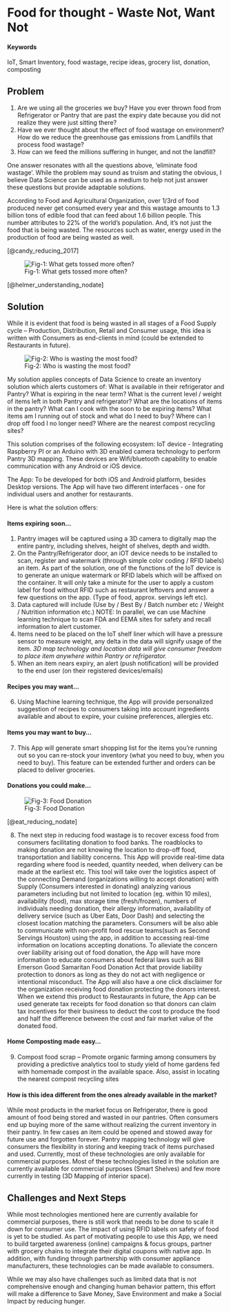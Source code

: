 # Food for thought - Waste Not, Want Not {#Food_Wastage}

#### Keywords {-}

IoT, Smart Inventory, food wastage, recipe ideas, grocery list, donation, composting

## Problem

1.  Are we using all the groceries we buy? Have you ever thrown food from Refrigerator or Pantry that are past the expiry date because you did not realize they were just sitting there? 
2.  Have we ever thought about the effect of food wastage on environment? How do we reduce the greenhouse gas emissions from Landfills that process food wastage?
3.  How can we feed the millions suffering in hunger, and not the landfill?   

One answer resonates with all the questions above, ‘eliminate food wastage’. While the problem may sound as truism and stating the obvious, I believe Data Science can be used as a medium to help not just answer these questions but provide adaptable solutions.

According to Food and Agricultural Organization, over 1/3rd of food produced never get consumed every year and this wastage amounts to 1.3 billion tons of edible food that can feed about 1.6 billion people. This number attributes to 22% of the world’s population. And, it’s not just the food that is being wasted. The resources such as water, energy used in the production of food are being wasted as well. 

[@candy_reducing_2017]

![Fig-1: What gets tossed more often?](http://cdn-image.foodandwine.com/sites/default/files/styles/syndicated_inline/hash/inline_image/58/79/58798190789eb46270800dff67843819.png?itok=4ud_Ytlm)

[@helmer_understanding_nodate]

## Solution

While it is evident that food is being wasted in all stages of a Food Supply cycle – Production, Distribution, Retail and Consumer usage, this idea is written with Consumers as end-clients in mind (could be extended to Restaurants in future). 

![Fig-2: Who is wasting the most food?](http://cdn-image.foodandwine.com/sites/default/files/styles/syndicated_inline/hash/inline_image/e5/f8/e5f84aca1a02403ed72403c4d6adbdbf.png?itok=XrAaR4sB)

My solution applies concepts of Data Science to create an inventory solution which alerts customers of:
What is available in their refrigerator and Pantry?
What is expiring in the near term?
What is the current level / weight of items left in both Pantry and refrigerator?
What are the locations of items in the pantry?
What can I cook with the soon to be expiring items?
What items am I running out of stock and what do I need to buy?
Where can I drop off food I no longer need?
Where are the nearest compost recycling sites?

This solution comprises of the following ecosystem: 
IoT device - Integrating Raspberry PI or an Arduino with 3D enabled camera technology to perform Pantry 3D mapping. These devices are Wifi/bluetooth capability to enable communication with any Android or iOS device. 

The App: To be developed for both iOS and Android platform, besides Desktop versions. The App will have two different interfaces - one for individual users and another for restaurants.  

Here is what the solution offers:

#### Items expiring soon… 
1.	 Pantry images will be captured using a 3D camera to digitally map the entire pantry, including shelves, height of shelves, depth and width.
2.	 On the Pantry/Refrigerator door, an iOT device needs to be installed to scan, register and watermark (through simple color coding / RFID labels) an item.  As part of the solution, one of the functions of the IoT device is to generate an unique watermark or RFID labels which will be affixed on the container. It will only take a minute for the user to apply a custom label for food without RFID such as restaurant leftovers and answer a few questions on the app. (Type of food, approx. servings left etc).
3.	 Data captured will include (Use by / Best By / Batch number etc / Weight / Nutrition information etc.) NOTE: In parallel, we can use Machine learning technique to scan FDA and EEMA sites for safety and recall information to alert customer.
4.	 Items need to be placed on the IoT shelf liner which will have a pressure sensor to measure weight, any delta in the data will signify usage of the item. *3D map technology and location data will give consumer freedom to place item anywhere within Pantry or refrigerator.*
5.	 When an item nears expiry, an alert (push notification) will be provided to the end user (on their registered devices/emails)

#### Recipes you may want…
6.	 Using Machine learning technique, the App will provide personalized suggestion of recipes to consumers taking into account ingredients available and about to expire, your cuisine preferences, allergies etc. 

#### Items you may want to buy…
7.	 This App will generate smart shopping list for the items you’re running out so you can re-stock your inventory (what you need to buy, when you need to buy). This feature can be extended further and orders can be placed to deliver groceries. 

#### Donations you could make…
![Fig-3: Food Donation](https://github.com/w201rdada/portfolio-subhap15/blob/master/img/Food%20Donation.PNG?raw=true)

[@eat_reducing_nodate]

8.  The next step in reducing food wastage is to recover excess food from consumers facilitating donation to food banks. The roadblocks to making donation are not knowing the location to drop-off food, transportation and liability concerns. This App will provide real-time data regarding where food is needed, quantity needed, when delivery can be made at the earliest etc. This tool will take over the logistics aspect of the connecting Demand (organizations willing to accept donation) with Supply (Consumers interested in donating) analyzing various parameters including but not limited to location (eg. within 10 miles), availability (food), max storage time (fresh/frozen), numbers of individuals needing donation, their allergy information, availability of delivery service (such as Uber Eats, Door Dash) and selecting the closest location matching the parameters. Consumers will be also able to communicate with non-profit food rescue teams(such as Second Servings Houston) using the app, in addition to accessing real-time information on locations accepting donations. To alleviate the concern over liability arising out of food donation, the App will have more information to educate consumers about federal laws such as Bill Emerson Good Samaritan Food Donation Act that provide liability protection to donors as long as they do not act with negligence or intentional misconduct. The App will also have a one click disclaimer for the organization receiving food donation protecting the donors interest. When we extend this product to Restaurants in future, the App can be used generate tax receipts for food donation so that donors can claim tax incentives for their business to deduct the cost to produce the food and half the difference between the cost and  fair market value of the donated food.  

#### Home Composting made easy...
9.  Compost food scrap – Promote organic farming among consumers by providing a predictive analytics tool to study yield of home gardens fed with homemade compost in the available space. Also, assist in locating the nearest compost recycling sites
 
#### How is this idea different from the ones already available in the market?
While most products in the market focus on Refrigerator, there is good amount of food being stored and wasted in our pantries. Often consumers end up buying more of the same without realizing the current inventory in their pantry. In few cases an item could be opened and stowed away for future use and forgotten forever. Pantry mapping technology will give consumers the flexibility in storing and keeping track of items purchased and used.  Currently, most of these technologies are only available for commercial purposes. Most of these technologies listed in the solution are currently available for commercial purposes (Smart Shelves) and few more currently in testing (3D Mapping of interior space). 

## Challenges and Next Steps
While most technologies mentioned here are currently available for commercial purposes, there is still work that needs to be done to scale it down for consumer use. The impact of using RFID labels on safety of food is yet to be studied. As part of motivating people to use this App, we need to build targeted awareness (online) campaigns & focus groups, partner with grocery chains to integrate their digital coupons with native app. In addition, with funding through partnership with consumer appliance manufacturers, these technologies can be made available to consumers.  

While we may also have challenges such as limited data that is not comprehensive enough and changing human behavior pattern, this effort will make a difference to Save Money, Save Environment and make a Social Impact by reducing hunger.
